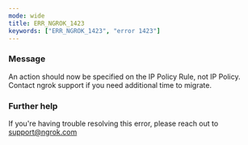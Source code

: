 ```yaml
---
mode: wide
title: ERR_NGROK_1423
keywords: ["ERR_NGROK_1423", "error 1423"]
---
```


### Message

An action should now be specified on the IP Policy Rule, not IP Policy. Contact ngrok support if you need additional time to migrate.

### Further help

If you're having trouble resolving this error, please reach out to [support@ngrok.com](mailto:support@ngrok.com?subject=Help%20with%20ERR_NGROK_1423)
